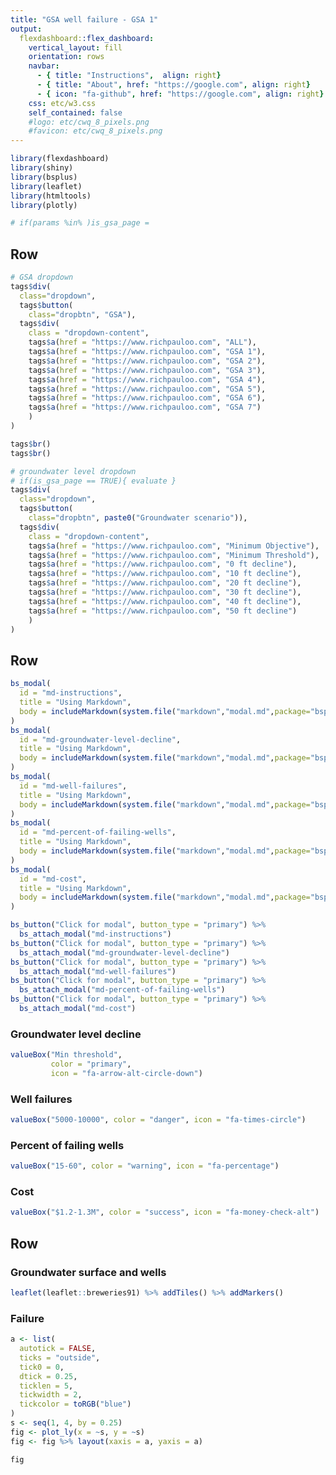 ```yaml
---
title: "GSA well failure - GSA 1"
output: 
  flexdashboard::flex_dashboard:
    vertical_layout: fill
    orientation: rows
    navbar:
      - { title: "Instructions",  align: right}
      - { title: "About", href: "https://google.com", align: right}
      - { icon: "fa-github", href: "https://google.com", align: right}
    css: etc/w3.css
    self_contained: false
    #logo: etc/cwq_8_pixels.png
    #favicon: etc/cwq_8_pixels.png
---
```


<!-- a wee bit of JS that allows a modal popup when the first -->
<!-- list element of the navbar (Instructions) is clicked -->
<!-- adapted from: https://github.com/rstudio/flexdashboard/issues/208 -->
<script>
$('.navbar-brand').wrap('<a href="http://www.google.com">');

$(document).ready(function() {
  $('#dashboard-container').on('flexdashboard:layoutcomplete', 
    function() {
      $('#navbar li:nth-child(1)').click(function() {
        $('#md-instructions').modal(); });
  })
})

<!-- modal popup when valueboxes are clicked -->
$(document).ready(function() {
  $('#dashboard-container').on('flexdashboard:layoutcomplete', 
    function() {
      $('#groundwater-level-decline').click(function() {
        $('#md-groundwater-level-decline').modal(); });
  })
})

<!-- modal popup when valueboxes are clicked -->
$(document).ready(function() {
  $('#dashboard-container').on('flexdashboard:layoutcomplete', 
    function() {
      $('#well-failures').click(function() {
        $('#md-well-failures').modal(); });
  })
})

<!-- modal popup when valueboxes are clicked -->
$(document).ready(function() {
  $('#dashboard-container').on('flexdashboard:layoutcomplete', 
    function() {
      $('#percent-of-failing-wells').click(function() {
        $('#md-percent-of-failing-wells').modal(); });
  })
})

<!-- modal popup when valueboxes are clicked -->
$(document).ready(function() {
  $('#dashboard-container').on('flexdashboard:layoutcomplete', 
    function() {
      $('#cost').click(function() {
        $('#md-cost').modal(); });
  })
})



</script>

```r
library(flexdashboard)
library(shiny)
library(bsplus)
library(leaflet)
library(htmltools)
library(plotly)

# if(params %in% )is_gsa_page = 
```

Row {.sidebar data-width=150 data-padding=10}
-----------------------------------------------------------------------


```r
# GSA dropdown
tags$div(
  class="dropdown",
  tags$button(
    class="dropbtn", "GSA"),
  tags$div(
    class = "dropdown-content",
    tags$a(href = "https://www.richpauloo.com", "ALL"),
    tags$a(href = "https://www.richpauloo.com", "GSA 1"),
    tags$a(href = "https://www.richpauloo.com", "GSA 2"),
    tags$a(href = "https://www.richpauloo.com", "GSA 3"),
    tags$a(href = "https://www.richpauloo.com", "GSA 4"),
    tags$a(href = "https://www.richpauloo.com", "GSA 5"),
    tags$a(href = "https://www.richpauloo.com", "GSA 6"),
    tags$a(href = "https://www.richpauloo.com", "GSA 7")
    )
)

tags$br()
tags$br()

# groundwater level dropdown
# if(is_gsa_page == TRUE){ evaluate }
tags$div(
  class="dropdown",
  tags$button(
    class="dropbtn", paste0("Groundwater scenario")),
  tags$div(
    class = "dropdown-content",
    tags$a(href = "https://www.richpauloo.com", "Minimum Objective"),
    tags$a(href = "https://www.richpauloo.com", "Minimum Threshold"),
    tags$a(href = "https://www.richpauloo.com", "0 ft decline"),
    tags$a(href = "https://www.richpauloo.com", "10 ft decline"),
    tags$a(href = "https://www.richpauloo.com", "20 ft decline"),
    tags$a(href = "https://www.richpauloo.com", "30 ft decline"),
    tags$a(href = "https://www.richpauloo.com", "40 ft decline"),
    tags$a(href = "https://www.richpauloo.com", "50 ft decline")
    )
)
```


<!-- Row {data-width=100} -->
Row 
-----------------------------------------------------------------------

```r
bs_modal(
  id = "md-instructions",
  title = "Using Markdown",
  body = includeMarkdown(system.file("markdown","modal.md",package="bsplus"))
)
bs_modal(
  id = "md-groundwater-level-decline",
  title = "Using Markdown",
  body = includeMarkdown(system.file("markdown","modal.md",package="bsplus"))
)
bs_modal(
  id = "md-well-failures",
  title = "Using Markdown",
  body = includeMarkdown(system.file("markdown","modal.md",package="bsplus"))
)
bs_modal(
  id = "md-percent-of-failing-wells",
  title = "Using Markdown",
  body = includeMarkdown(system.file("markdown","modal.md",package="bsplus"))
)
bs_modal(
  id = "md-cost",
  title = "Using Markdown",
  body = includeMarkdown(system.file("markdown","modal.md",package="bsplus"))
)
```

```r
bs_button("Click for modal", button_type = "primary") %>%
  bs_attach_modal("md-instructions")
bs_button("Click for modal", button_type = "primary") %>%
  bs_attach_modal("md-groundwater-level-decline")
bs_button("Click for modal", button_type = "primary") %>%
  bs_attach_modal("md-well-failures")
bs_button("Click for modal", button_type = "primary") %>%
  bs_attach_modal("md-percent-of-failing-wells")
bs_button("Click for modal", button_type = "primary") %>%
  bs_attach_modal("md-cost")
```


### Groundwater level decline 
```r
valueBox("Min threshold", 
         color = "primary", 
         icon = "fa-arrow-alt-circle-down")
```

### Well failures 
```r
valueBox("5000-10000", color = "danger", icon = "fa-times-circle")
```

### Percent of failing wells
```r
valueBox("15-60", color = "warning", icon = "fa-percentage")
```

### Cost 
```r
valueBox("$1.2-1.3M", color = "success", icon = "fa-money-check-alt")
```





<!-- Row {data-width=400} -->
Row
-----------------------------------------------------------------------

### Groundwater surface and wells

```r
leaflet(leaflet::breweries91) %>% addTiles() %>% addMarkers()
```


### Failure

```r
a <- list(
  autotick = FALSE,
  ticks = "outside",
  tick0 = 0,
  dtick = 0.25,
  ticklen = 5,
  tickwidth = 2,
  tickcolor = toRGB("blue")
)
s <- seq(1, 4, by = 0.25)
fig <- plot_ly(x = ~s, y = ~s)
fig <- fig %>% layout(xaxis = a, yaxis = a)

fig
```



